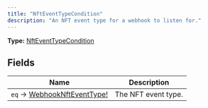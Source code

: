 ```yaml
---
title: "NftEventTypeCondition"
description: "An NFT event type for a webhook to listen for."
---
```


**Type:** [NftEventTypeCondition](/api-reference/types/nfteventtypecondition)

## Fields

| Name | Description |
|------|-------------|
| `eq` → [WebhookNftEventType!](/api-reference/types/webhooknfteventtype) | The NFT event type. |

